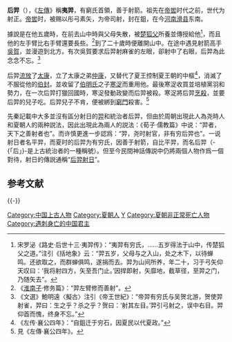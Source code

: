 {{Emperorcn box
|圖像=
|名稱=后羿
|姓名=羿
|廟號=無
|謚號=無
|政權=[[有窮氏|有窮氏]]（“窮”的[[本字|本字]]是“𥨪”）
|出生日期= 約前1998年
|逝世日期= 前1940年
|在位=不詳(一說8年)
|父=不詳
|母=不詳
|年號=無
}}

'''后羿'''（{{bd|約前1998年||前1940年||}}），《[[左傳|左傳]]》稱'''夷羿'''，有窮氏首領，善于射箭。祖先在[[帝喾|帝喾]]时代之前，世代为射正。[[帝喾|帝喾]]时，被赐以彤弓素矢，为帝司射，封在鉏，在今[[河南|河南]][[滑县|滑县]]东南。

據說是在他五歲時，在前去山中時與父母失散，被[[楚狐父|楚狐父]]所養並傳授給他<ref>宋罗泌《路史·后世十三·夷羿传》：“夷羿有穷氏，……五岁得法于山中，传楚狐父之道。”注引《括地象》云：“羿五岁，父母与之入山，处之木下，以待蝉鸣。还欲取之，而群蝉俱鸣，遂捐而去。羿为山间所养，年二十，习于弓矢仰天叹曰：‘我将射四方，矢至吾门止。’因捍即射，矢靡地，截草径，至羿之门，乃随矢去”。</ref>，而且他的左手臂比右手臂還要長些。<ref>《[[淮南子|淮南子]]·修务篇》：“羿左臂修而善射”。</ref>到了二十歲時便離開山中。在途中遇見射箭高手[[吳賀|吳賀]]，並漫遊到北方。有次吳賀要求后羿射麻雀的左眼，卻射中了右眼，后羿為此念念不忘。<ref>《文選》鮑明遠〈擬古〉注引《帝王世紀》：“帝羿有穷氏与吴贺北游，贺使羿射雀，羿曰：生之乎？杀之乎？贺曰：‘射其左目。’羿引弓射之，误中右目。羿仰首而愧，终身不忘。”</ref>

后羿[[流放|流放]]了[[太康_(夏朝)|太康]]，立了太康之弟[[仲康|仲康]]，又替代了夏王控制夏王朝的中樞<ref>《左传·襄公四年》：“自鉏迁于穷石，因夏民以代夏政。”</ref>，消滅了不服從他的[[伯封|伯封]]。並收留了[[伯明氏|伯明氏]]之子[[寒浞|寒浞]]而重用他。最後寒浞收買並培植黨羽和勢力，在一次后羿打獵回國時，寒浞發動政變而后羿被殺。寒浞將后羿[[烹殺|烹殺]]，並要后羿的兒子吃。后羿兒子不肯，便被綁到[[窮門|窮門]]殺害。<ref>見《左傳·襄公四年》。</ref>

先秦記載中大多並沒有區分射日的[[羿_(唐堯)|羿]]和統治者后羿，但由於周朝出現此人為尧時人和夏朝人的兩种説法，因此出現此為兩人的説法：《荀子·儒教篇》中说：“羿者，天下之善射者也”。而许慎更進一步認爲：“羿，尧时射官，非有穷后羿也”。一说射日者名平羿，而夏时的后羿为有穷氏，因善于射箭，自比平羿，而名后羿（-{「后」}-是上古統治者的一種稱號）。但至今民間神話傳説中仍將兩個人物作爲一個對待，射日的傳説通稱“[[后羿射日|后羿射日]]”。

== 参考文献 ==
{{Reflist}}

{{-}}
{{夏朝君主}}
{{夏朝历史事件}}

[[Category:中国上古人物|Category:中国上古人物]]
[[Category:夏朝人|Category:夏朝人]]
[[Category:东夷人|Y]]
[[Category:夏朝非正常死亡人物|Category:夏朝非正常死亡人物]]
[[Category:遇刺身亡的中国君主|Category:遇刺身亡的中国君主]]